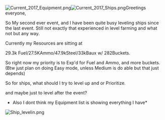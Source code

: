 [[File:Current_2017_Equipment.png|thumb]][[File:Current_2017_Ships.png|thumb]]Greetings everyone, 

So My second ever event, and I have been quite busy leveling ships since the last event. Still not exactly that experienced in level farming and what not but any way.

Currently my Resources are sitting at

29.3k Fuel/27.5KAmmo/47.9kSteel/33kBaux w/ 282Buckets.

So right now my priority is to Exp'd for Fuel and Ammo, and more buckets. (Btw just plan on doing Easy mode, unless Medium is do able but that just depends)

So for ships, what should I try to level up and or Prioritize.

and maybe just to level after the event?

*Also I dont think my Equipment list is showing everything I have*

[[File:Ship_levelin.png|thumb]]<ac_metadata title="What should my priorities be at this point?"> </ac_metadata>